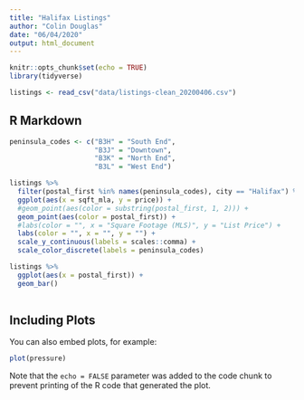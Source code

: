 ```yaml
---
title: "Halifax Listings"
author: "Colin Douglas"
date: "06/04/2020"
output: html_document
---
```


```r
knitr::opts_chunk$set(echo = TRUE)
library(tidyverse)

listings <- read_csv("data/listings-clean_20200406.csv")

```

## R Markdown

```r
peninsula_codes <- c("B3H" = "South End", 
                     "B3J" = "Downtown", 
                     "B3K" = "North End", 
                     "B3L" = "West End")

listings %>%
  filter(postal_first %in% names(peninsula_codes), city == "Halifax") %>% 
  ggplot(aes(x = sqft_mla, y = price)) +
  #geom_point(aes(color = substring(postal_first, 1, 2))) +
  geom_point(aes(color = postal_first)) +
  #labs(color = "", x = "Square Footage (MLS)", y = "List Price") +
  labs(color = "", x = "", y = "") +
  scale_y_continuous(labels = scales::comma) +
  scale_color_discrete(labels = peninsula_codes)

listings %>%
  ggplot(aes(x = postal_first)) +
  geom_bar()
  
```

## Including Plots

You can also embed plots, for example:

```r
plot(pressure)
```

Note that the `echo = FALSE` parameter was added to the code chunk to prevent printing of the R code that generated the plot.
